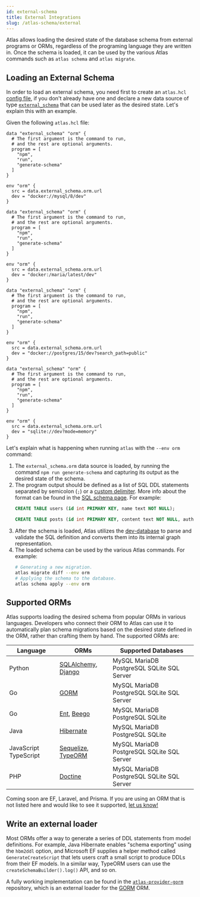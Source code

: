 ```yaml
---
id: external-schema
title: External Integrations
slug: /atlas-schema/external
---
```



Atlas allows loading the desired state of the database schema from external programs or ORMs, regardless of the
programing language they are written in. Once the schema is loaded, it can be used by the various Atlas commands
such as `atlas schema` and `atlas migrate`.

## Loading an External Schema

In order to load an external schema, you need first to create an `atlas.hcl` [config file](projects.mdx), if you don't
already have one and declare a new data source of type [`external_schema`](projects.mdx#data-source-external_schema) that
can be used later as the desired state. Let's explain this with an example.

Given the following `atlas.hcl` file:

<Tabs>
<TabItem value="mysql" label="MySQL" default>

```hcl title="atlas.hcl"
data "external_schema" "orm" {
  # The first argument is the command to run,
  # and the rest are optional arguments.
  program = [
    "npm",
    "run",
    "generate-schema"
  ]
}

env "orm" {
  src = data.external_schema.orm.url
  dev = "docker://mysql/8/dev"
}
```

</TabItem>
<TabItem value="mariadb" label="MariaDB">

```hcl title="atlas.hcl"
data "external_schema" "orm" {
  # The first argument is the command to run,
  # and the rest are optional arguments.
  program = [
    "npm",
    "run",
    "generate-schema"
  ]
}

env "orm" {
  src = data.external_schema.orm.url
  dev = "docker:/maria/latest/dev"
}
```

</TabItem>
<TabItem value="postgres" label="PostgreSQL">

```hcl title="atlas.hcl"
data "external_schema" "orm" {
  # The first argument is the command to run,
  # and the rest are optional arguments.
  program = [
    "npm",
    "run",
    "generate-schema"
  ]
}

env "orm" {
  src = data.external_schema.orm.url
  dev = "docker://postgres/15/dev?search_path=public"
}
```

</TabItem>
<TabItem value="sqlite" label="SQLite">

```hcl title="atlas.hcl"
data "external_schema" "orm" {
  # The first argument is the command to run,
  # and the rest are optional arguments.
  program = [
    "npm",
    "run",
    "generate-schema"
  ]
}

env "orm" {
  src = data.external_schema.orm.url
  dev = "sqlite://dev?mode=memory"
}
```

</TabItem>
</Tabs>


Let's explain what is happening when running `atlas` with the `--env orm` command:

1. The `external_schema.orm` data source is loaded, by running the command `npm run generate-schema` and
   capturing its output as the desired state of the schema.
2. The program output should be defined as a list of SQL DDL statements separated by semicolon (`;`) or a
   [custom delimiter](../versioned/new.mdx#custom-statements-delimiter). More info about the format can be found in
   the [SQL schema page](sql.mdx#schema-definition). For example:
   ```sql {1,3}
   CREATE TABLE users (id int PRIMARY KEY, name text NOT NULL);

   CREATE TABLE posts (id int PRIMARY KEY, content text NOT NULL, author_id int NOT NULL REFERENCES users(id));
   ```
3. After the schema is loaded, Atlas utilizes the [dev-database](sql.mdx#dev-database) to parse and validate the
   SQL definition and converts them into its internal graph representation.
4. The loaded schema can be used by the various Atlas commands. For example:
   ```bash
   # Generating a new migration.
   atlas migrate diff --env orm
   # Applying the schema to the database.
   atlas schema apply --env orm
   ```

## Supported ORMs

Atlas supports loading the desired schema from popular ORMs in various languages. Developers who connect their ORM to
Atlas can use it to automatically plan schema migrations based on the desired state defined in the ORM, rather than
crafting them by hand. The supported ORMs are:

| **Language**                                                                                                          | **ORMs**                                                                       | **Supported Databases**                                                                                                                                                                                                                                                          |
|-----------------------------------------------------------------------------------------------------------------------|--------------------------------------------------------------------------------|----------------------------------------------------------------------------------------------------------------------------------------------------------------------------------------------------------------------------------------------------------------------------------|
| <span className="badge badge--secondary">Python</span>                                                                | [SQLAlchemy](/guides/orms/sqlalchemy), [Django](/guides/orms/django)                                  | <span className="badge badge--primary">MySQL</span> <span className="badge badge--primary">MariaDB</span> <span className="badge badge--primary">PostgreSQL</span> <span className="badge badge--primary">SQLite</span> <span className="badge badge--primary">SQL Server</span> |
| <span className="badge badge--secondary">Go</span>                                                                    | [GORM](/guides/orms/gorm)                                                      | <span className="badge badge--primary">MySQL</span> <span className="badge badge--primary">MariaDB</span> <span className="badge badge--primary">PostgreSQL</span> <span className="badge badge--primary">SQLite</span> <span className="badge badge--primary">SQL Server</span> |
| <span className="badge badge--secondary">Go</span>                                                                    | [Ent](https://entgo.io/docs/versioned-migrations), [Beego](/guides/orms/beego) | <span className="badge badge--primary">MySQL</span> <span className="badge badge--primary">MariaDB</span> <span className="badge badge--primary">PostgreSQL</span> <span className="badge badge--primary">SQLite</span>                                                          |
| <span className="badge badge--secondary">Java</span>                                                                  | [Hibernate](/guides/orms/hibernate)                                            | <span className="badge badge--primary">MySQL</span> <span className="badge badge--primary">MariaDB</span> <span className="badge badge--primary">PostgreSQL</span> <span className="badge badge--primary">SQLite</span>                                                          |
| <span className="badge badge--secondary">JavaScript</span> <span className="badge badge--secondary">TypeScript</span> | [Sequelize](/guides/orms/sequelize), [TypeORM](/guides/orms/typeorm)           | <span className="badge badge--primary">MySQL</span> <span className="badge badge--primary">MariaDB</span> <span className="badge badge--primary">PostgreSQL</span> <span className="badge badge--primary">SQLite</span> <span className="badge badge--primary">SQL Server</span> |
| <span className="badge badge--secondary">PHP</span>                                                                   | [Doctine](/guides/orms/doctrine)                                               | <span className="badge badge--primary">MySQL</span> <span className="badge badge--primary">MariaDB</span> <span className="badge badge--primary">PostgreSQL</span> <span className="badge badge--primary">SQLite</span> <span className="badge badge--primary">SQL Server</span> |

Coming soon are EF, Laravel, and Prisma. If you are using an ORM that is not listed here and would like to see
it supported, [let us know!](https://github.com/ariga/atlas/issues/new)

## Write an external loader

Most ORMs offer a way to generate a series of DDL statements from model definitions. For example, Java Hibernate enables
"schema exporting" using the `hbm2ddl` option, and Microsoft EF supplies a helper method called `GenerateCreateScript`
that lets users craft a small script to produce DDLs from their EF models. In a similar way, TypeORM users can use
the `createSchemaBuilder().log()` API, and so on.

A fully working implementation can be found in the [`atlas-provider-gorm`](https://github.com/ariga/atlas-provider-gorm)
repository, which is an external loader for the [GORM](https://gorm.io/) ORM.
